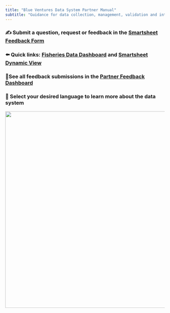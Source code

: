 ```yaml
---
title: "Blue Ventures Data System Partner Manual"
subtitle: "Guidance for data collection, management, validation and interpretation"
---
```


### ✍️ Submit a question, request or feedback in the [Smartsheet Feedback Form](https://app.smartsheet.com/b/form/3464c4c77c1547a49fda7e9062f363f3)

### ⬅️ Quick links:  [Fisheries Data Dashboard](https://barefootocean.shinyapps.io/fisheries_dashboard/) and [Smartsheet Dynamic View](https://dynamicview.smartsheet.com/)

### 📒See all feedback submissions in the [Partner Feedback Dashboard](https://app.smartsheet.com/b/publish?EQBCT=0fe9f8be74244891850592ecf79175af)

### 🐠 Select your desired language to learn more about the data system

::: {layout-ncol="2"}
![](images/GWS-09888.jpg){width="621"}
:::
